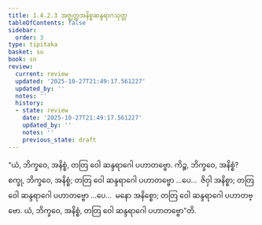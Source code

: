 ```yaml
---
title: 1.4.2.3 အဇ္ဈတ္တအနိစ္စဆန္ဒရာဂသုတ္တ
tableOfContents: false
sidebar:
  order: 3
type: tipitaka
basket: su
book: sn
review:
  current: review
  updated: '2025-10-27T21:49:17.561227'
  updated_by: ''
  notes: ''
  history:
  - state: review
    date: '2025-10-27T21:49:17.561227'
    updated_by: ''
    notes: ''
    previous_state: draft
---
```



<ReviewStatus review={frontmatter.review} showDetails={true} />

<HypothesisAnnotation frontmatter={frontmatter} />

<DynamicBreadcrumb />

<Division number="170" book="sn" e="ch" v="18" p="304">

<Paragraph number="892" book="sn">
“ယံ, ဘိက္ခဝေ, အနိစ္စံ, တတြ ဝေါ ဆန္ဒရာဂေါ ပဟာတဗ္ဗော. ကိဉ္စ, ဘိက္ခဝေ, အနိစ္စံ? စက္ခု, ဘိက္ခဝေ, အနိစ္စံ; တတြ ဝေါ ဆန္ဒရာဂေါ ပဟာတဗ္ဗော …ပေ…  ဇိဝှါ အနိစ္စာ; တတြ ဝေါ ဆန္ဒရာဂေါ ပဟာတဗ္ဗော …ပေ…  မနော အနိစ္စော; တတြ ဝေါ ဆန္ဒရာဂေါ ပဟာတဗ္ဗော. ယံ, ဘိက္ခဝေ, အနိစ္စံ, တတြ ဝေါ ဆန္ဒရာဂေါ ပဟာတဗ္ဗော”တိ.
</Paragraph>
</Division>